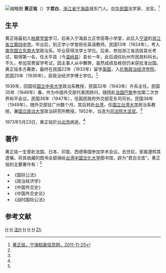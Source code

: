 [[File:Cheng-Ming_Huang.jpg|缩略图]]
'''黄正铭'''（{{bd|1903年|10月2日|1973年|5月23日}}）字'''君白'''，[[浙江省|浙江省]][[宁海县|宁海县]]城东门人。[[中华民国|中华民国]]法学家、法官。<ref name=nh>[http://www.nhdaj.gov.cn/_nhdaj/nhmr/3512.htm 黄正铭，宁海档案信息网，2011-11-25]{{dead link|date=2018年5月 |bot=InternetArchiveBot |fix-attempted=yes }}</ref>

==生平==
黄正铭最初入[[柏屏学堂|柏屏学堂]]学习，后来入宁海县立正学高等小学堂，此后入[[宁波|宁波]]的[[浙江省立第四中学|浙江省立第四中学]]。毕业后，到正学小学堂担任英语教师。民国13年（1924年），考入[[南京|南京]][[国立东南大学|国立东南大学]]政治系。毕业获得法学士学位。后来，参加浙江省选拔县长考试，取得第一名，任太平县（今[[温岭县|温岭县]]）县长一年，此后调任杭州市民政科科长。不久，参加官费留学考试，因主事人从中舞弊，虽然成绩及格但仍未获批准出国。黄正铭多方筹款，最终在民国22年（1933年）留学[[英国|英国]]，入[[伦敦政治经济学院|伦敦政治经济学院]]。民国25年（1936年），获政治经济学博士学位。<ref name=nh/>

1936年，回国任[[国立中央大学|国立中央大学]]政治系教授，民国32年（1943年）升系主任。民国35年（1946年）春，作为中国外交部代表团顾问，随团赴[[法国|法国]][[巴黎|巴黎]]参加第二次世界和平会议。民国36年（1947年），任国民政府外交部亚东司司长。民国38年（1949年），随外交部驻广州数个月，其后转赴[[台湾|台湾]]，任[[国立台湾大学|国立台湾大学]]政治系教授，兼[[国立政治大学|国立政治大学]]政治研究所教授。1952年，当选为[[司法院大法官|司法院大法官]]。<ref name=nh/>

1973年5月23日，黄正铭於[[台北市|台北市]]病逝。<ref name=nh/>

==著作==
黄正铭一生曾赴法国、日本、印度、西德等国参加学术会议。去世后，家属遵照其遗嘱，将其收藏的图书全部捐给[[台湾|台湾]][[中国文化大学|中国文化大学]]图书馆，辟为“君白文库”。黄正铭的主要著作有：<ref name=nh/>
*《国际公法》
*《政治经济学》
*《中国外交史》
*《中国外交史论》
*《战时国际公法》

==参考文献==
{{reflist}}

{{中華民國歷屆司法院大法官列表}}
{{DEFAULTSORT:Huang黄}}

[[Category:中華民國法學家|H]]
[[Category:司法院大法官|H]]
[[Category:国立東南大学校友|法H]]
[[Category:倫敦政治經濟學院校友|H]]
[[Category:台湾战后宁波移民|H]]
[[Category:宁海人|H]]
[[Category:黄姓|Zh]]